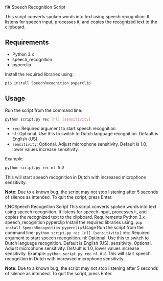 fi# Speech Recognition Script

This script converts spoken words into text using speech recognition. It listens for speech input, processes it, and copies the recognized text to the clipboard.

## Requirements

- Python 3.x
- speech_recognition
- pyperclip

Install the required libraries using:

```bash
pip install SpeechRecognition pyperclip
```

## Usage

Run the script from the command line:

```bash
python script.py rec [nl] [sensitivity]
```

- `rec`: Required argument to start speech recognition.
- `nl`: Optional. Use this to switch to Dutch language recognition. Default is English (US).
- `sensitivity`: Optional. Adjust microphone sensitivity. Default is 1.0, lower values increase sensitivity.

Example:

```bash
python script.py rec nl 0.8
```

This will start speech recognition in Dutch with increased microphone sensitivity.

**Note:** Due to a known bug, the script may not stop listening after 5 seconds of silence as intended. To quit the script, press Enter.

![NOSpeech Recognition Script
This script converts spoken words into text using speech recognition. It listens for speech input, processes it, and copies the recognized text to the clipboard.
Requirements
Python 3.x
speech_recognition
pyperclip
Install the required libraries using:
`pip install SpeechRecognition pyperclip`
Usage
Run the script from the command line:
`python script.py rec [nl] [sensitivity]`
rec: Required argument to start speech recognition.
nl: Optional. Use this to switch to Dutch language recognition. Default is English (US).
sensitivity: Optional. Adjust microphone sensitivity. Default is 1.0, lower values increase sensitivity.
Example:
`python script.py rec nl 0.8`
This will start speech recognition in Dutch with increased microphone sensitivity.

**Note:** Due to a known bug, the script may not stop listening after 5 seconds of silence as intended. To quit the script, press Enter.

